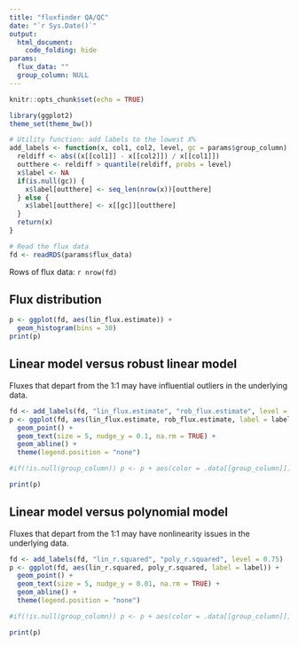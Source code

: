 ```yaml
---
title: "fluxfinder QA/QC"
date: "`r Sys.Date()`"
output:
  html_document:
    code_folding: hide
params:
  flux_data: ""
  group_column: NULL
---
```


```r
knitr::opts_chunk$set(echo = TRUE)

library(ggplot2)
theme_set(theme_bw())

# Utility function: add labels to the lowest X%
add_labels <- function(x, col1, col2, level, gc = params$group_column) {
  reldiff <- abs((x[[col1]] - x[[col2]]) / x[[col1]])
  outthere <- reldiff > quantile(reldiff, probs = level)
  x$label <- NA
  if(is.null(gc)) {
    x$label[outthere] <- seq_len(nrow(x))[outthere]
  } else {
    x$label[outthere] <- x[[gc]][outthere]
  }
  return(x)
}

# Read the flux data
fd <- readRDS(params$flux_data)
```

Rows of flux data: `r nrow(fd)`

## Flux distribution

```r
p <- ggplot(fd, aes(lin_flux.estimate)) +
  geom_histogram(bins = 30)
print(p)
```

## Linear model versus robust linear model

Fluxes that depart from the 1:1 may have influential outliers in the underlying data.

```r
fd <- add_labels(fd, "lin_flux.estimate", "rob_flux.estimate", level = 0.75)
p <- ggplot(fd, aes(lin_flux.estimate, rob_flux.estimate, label = label)) +
  geom_point() +
  geom_text(size = 5, nudge_y = 0.1, na.rm = TRUE) +
  geom_abline() + 
  theme(legend.position = "none")

#if(!is.null(group_column)) p <- p + aes(color = .data[[group_column]])

print(p)
```

## Linear model versus polynomial model

Fluxes that depart from the 1:1 may have nonlinearity issues in the underlying data.

```r
fd <- add_labels(fd, "lin_r.squared", "poly_r.squared", level = 0.75)
p <- ggplot(fd, aes(lin_r.squared, poly_r.squared, label = label)) +
  geom_point() +
  geom_text(size = 5, nudge_y = 0.01, na.rm = TRUE) +
  geom_abline() + 
  theme(legend.position = "none")

#if(!is.null(group_column)) p <- p + aes(color = .data[[group_column]])

print(p)
```
